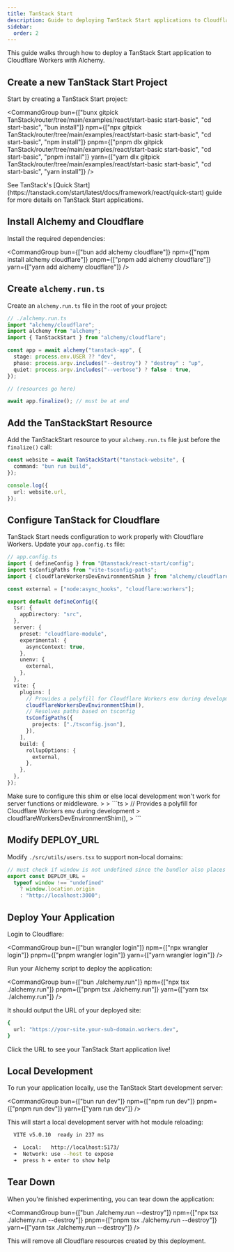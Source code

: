 ```yaml
---
title: TanStack Start
description: Guide to deploying TanStack Start applications to Cloudflare Workers using Alchemy. Learn configuration for Cloudflare and local development setup.
sidebar:
  order: 2
---
```



This guide walks through how to deploy a TanStack Start application to Cloudflare Workers with Alchemy.

## Create a new TanStack Start Project

Start by creating a TanStack Start project:

<CommandGroup
  bun={["bunx gitpick TanStack/router/tree/main/examples/react/start-basic start-basic", "cd start-basic", "bun install"]}
  npm={["npx gitpick TanStack/router/tree/main/examples/react/start-basic start-basic", "cd start-basic", "npm install"]}
  pnpm={["pnpm dlx gitpick TanStack/router/tree/main/examples/react/start-basic start-basic", "cd start-basic", "pnpm install"]}
  yarn={["yarn dlx gitpick TanStack/router/tree/main/examples/react/start-basic start-basic", "cd start-basic", "yarn install"]}
/>

<Aside type="note">
See TanStack's [Quick Start](https://tanstack.com/start/latest/docs/framework/react/quick-start) guide for more details on TanStack Start applications.
</Aside>

## Install Alchemy and Cloudflare

Install the required dependencies:

<CommandGroup
  bun={["bun add alchemy cloudflare"]}
  npm={["npm install alchemy cloudflare"]}
  pnpm={["pnpm add alchemy cloudflare"]}
  yarn={["yarn add alchemy cloudflare"]}
/>

## Create `alchemy.run.ts`

Create an `alchemy.run.ts` file in the root of your project:

```ts
// ./alchemy.run.ts
import "alchemy/cloudflare";
import alchemy from "alchemy";
import { TanStackStart } from "alchemy/cloudflare";

const app = await alchemy("tanstack-app", {
  stage: process.env.USER ?? "dev",
  phase: process.argv.includes("--destroy") ? "destroy" : "up",
  quiet: process.argv.includes("--verbose") ? false : true,
});

// (resources go here)

await app.finalize(); // must be at end
```

## Add the TanStackStart Resource

Add the TanStackStart resource to your `alchemy.run.ts` file just before the `finalize()` call:

```ts
const website = await TanStackStart("tanstack-website", {
  command: "bun run build",
});

console.log({
  url: website.url,
});
```

## Configure TanStack for Cloudflare

TanStack Start needs configuration to work properly with Cloudflare Workers. Update your `app.config.ts` file:

```ts
// app.config.ts
import { defineConfig } from "@tanstack/react-start/config";
import tsConfigPaths from "vite-tsconfig-paths";
import { cloudflareWorkersDevEnvironmentShim } from "alchemy/cloudflare";

const external = ["node:async_hooks", "cloudflare:workers"];

export default defineConfig({
  tsr: {
    appDirectory: "src",
  },
  server: {
    preset: "cloudflare-module",
    experimental: {
      asyncContext: true,
    },
    unenv: {
      external,
    },
  },
  vite: {
    plugins: [
      // Provides a polyfill for Cloudflare Workers env during development
      cloudflareWorkersDevEnvironmentShim(),
      // Resolves paths based on tsconfig
      tsConfigPaths({
        projects: ["./tsconfig.json"],
      }),
    ],
    build: {
      rollupOptions: {
        external,
      },
    },
  },
});
```

<Aside type="caution">
Make sure to configure this shim or else local development won't work for server functions or middleware.
>
> ```ts
> // Provides a polyfill for Cloudflare Workers env during development
> cloudflareWorkersDevEnvironmentShim(),
> ```
</Aside>

## Modify DEPLOY_URL

Modify `./src/utils/users.tsx` to support non-local domains:

```ts
// must check if window is not undefined since the bundler also places this code server-side
export const DEPLOY_URL =
  typeof window !== "undefined"
    ? window.location.origin
    : "http://localhost:3000";
```

## Deploy Your Application

Login to Cloudflare:

<CommandGroup
  bun={["bun wrangler login"]}
  npm={["npx wrangler login"]}
  pnpm={["pnpm wrangler login"]}
  yarn={["yarn wrangler login"]}
/>

Run your Alchemy script to deploy the application:

<CommandGroup
  bun={["bun ./alchemy.run"]}
  npm={["npx tsx ./alchemy.run"]}
  pnpm={["pnpm tsx ./alchemy.run"]}
  yarn={["yarn tsx ./alchemy.run"]}
/>

It should output the URL of your deployed site:

```sh
{
  url: "https://your-site.your-sub-domain.workers.dev",
}
```

Click the URL to see your TanStack Start application live!

## Local Development

To run your application locally, use the TanStack Start development server:

<CommandGroup
  bun={["bun run dev"]}
  npm={["npm run dev"]}
  pnpm={["pnpm run dev"]}
  yarn={["yarn run dev"]}
/>

This will start a local development server with hot module reloading:

```sh
  VITE v5.0.10  ready in 237 ms

  ➜  Local:   http://localhost:5173/
  ➜  Network: use --host to expose
  ➜  press h + enter to show help
```

## Tear Down

When you're finished experimenting, you can tear down the application:

<CommandGroup
  bun={["bun ./alchemy.run --destroy"]}
  npm={["npx tsx ./alchemy.run --destroy"]}
  pnpm={["pnpm tsx ./alchemy.run --destroy"]}
  yarn={["yarn tsx ./alchemy.run --destroy"]}
/>

This will remove all Cloudflare resources created by this deployment.
